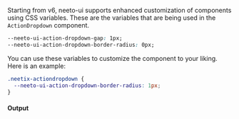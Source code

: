 Starting from v6, neeto-ui supports enhanced customization of components using
CSS variables. These are the variables that are being used in the
`ActionDropdown` component.

```css
--neeto-ui-action-dropdown-gap: 1px;
--neeto-ui-action-dropdown-border-radius: 0px;
```

You can use these variables to customize the component to your liking. Here is
an example:

```css
.neetix-actiondropdown {
  --neeto-ui-action-dropdown-border-radius: 1px;
}
```

#### Output
